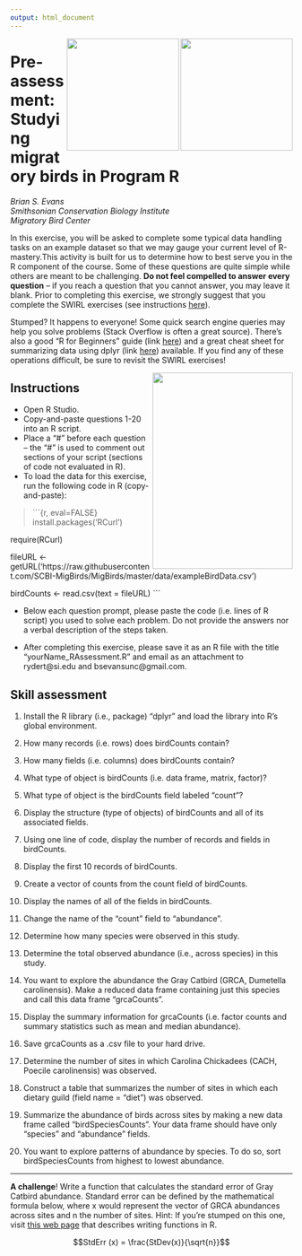 ```yaml
---
output: html_document
---
```


<img align = "right" src="https://www2.gmu.edu/sites/all/modules/features/feature_base_theme/templates/resources/images/mason-logo.png" height="200px" width = "200px"/>
    
  <img align = "right" src="https://upload.wikimedia.org/wikipedia/en/6/6a/Smithsonian_Conservation_Biology_Institute_logo.png" height="200px" width = "200px"/>
  
# Pre-assessment: Studying migratory birds in Program R
_Brian S. Evans  
Smithsonian Conservation Biology Institute  
Migratory Bird Center_

In this exercise, you will be asked to complete some typical data handling tasks on an example dataset so that we may gauge your current level of R-mastery.This activity is built for us to determine how to best serve you in the R component of the course. Some of these questions are quite simple while others are meant to be challenging. **Do not feel compelled to answer every question** -- if you reach a question that you cannot answer, you may leave it blank. Prior to completing this exercise, we strongly suggest that you complete the SWIRL exercises (see instructions [here](http://htmlpreview.github.io/?https://raw.githubusercontent.com/SCBI-MigBirds/MigBirds/master/swirlCourses.html)). 

Stumped? It happens to everyone! Some quick search engine queries may help you solve problems (Stack Overflow is often a great source). There’s also a good “R for Beginners” guide (link [here](https://cran.r-project.org/doc/contrib/Paradis-rdebuts_en.pdf)) and a great cheat sheet for summarizing data using dplyr (link [here](https://www.rstudio.com/wp-content/uploads/2015/02/data-wrangling-cheatsheet.pdf)) available. If you find any of these operations difficult, be sure to revisit the SWIRL exercises!

  <img align = "right" src="https://avatars0.githubusercontent.com/u/5629668?v=3&s=460" height="350px" width = "250px"/>

## Instructions 

 * Open R Studio.
 * Copy-and-paste questions 1-20 into an R script. 
 * Place a “#” before each question – the “#” is used to comment out sections of your script (sections of code not evaluated in R). 
 * To load the data for this exercise, run the following code in R (copy-and-paste):

> ```{r, eval=FALSE}
install.packages('RCurl')

require(RCurl)

fileURL <- getURL('https://raw.githubusercontent.com/SCBI-MigBirds/MigBirds/master/data/exampleBirdData.csv')

birdCounts <- read.csv(text = fileURL)
```

* Below each question prompt, please paste the code (i.e. lines of R script) you used to solve each problem. Do not provide the answers nor a verbal description of the steps taken.

* After completing this exercise, please save it as an R file with the title “yourName_RAssessment.R” and email as an attachment to rydert@si.edu and bsevansunc@gmail.com.
 
## Skill assessment

1. Install the R library (i.e., package) “dplyr” and load the library into R’s global environment.

2. How many records (i.e. rows) does birdCounts contain?

3. How many fields (i.e. columns) does birdCounts contain?

4. What type of object is birdCounts (i.e. data frame, matrix, factor)?

5. What type of object is the birdCounts field labeled “count”?

6. Display the structure (type of objects) of birdCounts and all of its associated fields.

7. Using one line of code, display the number of records and fields in birdCounts.

8. Display the first 10 records of birdCounts.

9. Create a vector of counts from the count field of birdCounts.

10. Display the names of all of the fields in birdCounts.

11. Change the name of the “count” field to “abundance”.

12. Determine how many species were observed in this study.

13. Determine the total observed abundance (i.e., across species) in this study.

14. You want to explore the abundance the Gray Catbird (GRCA, Dumetella carolinensis). Make a reduced data frame containing just this species and call this data frame “grcaCounts”.

15. Display the summary information for grcaCounts (i.e. factor counts and summary statistics such as mean and median abundance).

16. Save grcaCounts as a .csv file to your hard drive.

17. Determine the number of sites in which Carolina Chickadees (CACH, Poecile carolinensis) was observed.

18. Construct a table that summarizes the number of sites in which each dietary guild (field name = “diet”) was observed.

19. Summarize the abundance of birds across sites by making a new data frame called “birdSpeciesCounts”. Your data frame should have only “species” and “abundance” fields.

20. You want to explore patterns of abundance by species. To do so, sort birdSpeciesCounts from highest to lowest abundance.

----

**A challenge**! Write a function that calculates the standard error of Gray Catbird abundance. Standard error can be defined by the mathematical formula below, where x would represent the vector of GRCA abundances across sites and n the number of sites. Hint: If you’re stumped on this one, visit [this web page](http://scbi-migbirds.github.io/writingFunctions) that describes writing functions in R.

$$StdErr (x) = \frac{StDev(x)}{\sqrt{n}}$$
